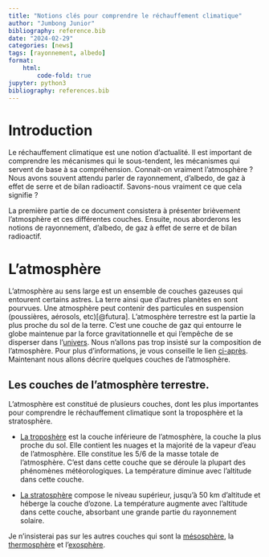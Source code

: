 ```yaml
---
title: "Notions clés pour comprendre le réchauffement climatique" 
author: "Jumbong Junior"                                          
bibliography: reference.bib                                       
date: "2024-02-29"                                                
categories: [news]                                              
tags: [rayonnement, albedo] 
format:                                     
    html:                                                             
        code-fold: true                                                   
jupyter: python3                                                  
bibliography: references.bib
---
```



# Introduction

Le réchauffement climatique est une notion d'actualité. Il est important de comprendre les mécanismes qui le sous-tendent, les mécanismes qui servent de base à sa compréhension. Connait-on vraiment l'atmosphère ? Nous avons souvent attendu parler de rayonnement, d'albedo, de gaz à effet de serre et de bilan radioactif. Savons-nous vraiment ce que cela signifie ?

La première partie de ce document consistera à présenter brièvement l'atmosphère et ces différentes couches. Ensuite, nous aborderons les notions de rayonnement, d'albedo, de gaz à effet de serre et de bilan radioactif.

# L'atmosphère

L'atmosphère au sens large est un ensemble de couches gazeuses qui entourent certains astres. La terre ainsi que d'autres planètes en sont pourvues. Une atmosphère peut contenir des particules en suspension (poussières, aérosols, etc)[@futura]. L'atmosphère terrestre est la partie la plus proche du sol de la terre. C'est une couche de gaz qui entourre le globe maintenue par la force gravitationnelle et qui l'empêche de se disperser dans l'[univers](https://www.futura-sciences.com/sciences/definitions/astronomie-univers-15239/). Nous n'allons pas trop insisté sur la composition de l'atmosphère. Pour plus d'informations, je vous conseille le lien [ci-après](https://www.futura-sciences.com/planete/definitions/climatologie-atmosphere-850/). Maintenant nous allons décrire quelques couches de l'atmosphère.

## Les couches de l'atmosphère terrestre.

L'atmosphère est constitué de plusieurs couches, dont les plus importantes pour comprendre le réchauffement climatique sont la troposphère et la stratosphère.

-   [La troposhère](https://www.futura-sciences.com/planete/definitions/climatologie-troposphere-997/) est la couche inférieure de l'atmosphère, la couche la plus proche du sol. Elle contient les nuages et la majorité de la vapeur d'eau de l'atmosphère. Elle constitue les 5/6 de la masse totale de l'atmosphère. C'est dans cette couche que se déroule la plupart des phénomènes météorologiques. La température diminue avec l'altitude dans cette couche.

- [La stratosphère](https://www.futura-sciences.com/planete/actualites/climatologie-stratosphere-impacte-fortement-climat-terrestre-49327/) compose le niveau supérieur, jusqu'à 50 km d'altitude et héberge la couche d'ozone. La température augmente avec l'altitude dans cette couche, absorbant une grande partie du rayonnement solaire.

Je n'insisterai pas sur les autres couches qui sont la [mésosphère](https://www.futura-sciences.com/planete/definitions/climatologie-mesosphere-4642/), la [thermosphère](https://www.futura-sciences.com/planete/definitions/climatologie-thermosphere-4643/) et l'[exosphère](https://www.futura-sciences.com/planete/definitions/climatologie-exosphere-21046/).